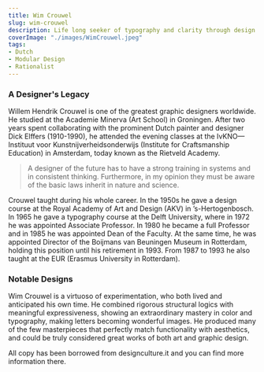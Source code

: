 ```yaml
---
title: Wim Crouwel
slug: wim-crouwel
description: Life long seeker of typography and clarity through design.
coverImage: "./images/WimCrouwel.jpeg"
tags:
- Dutch
- Modular Design
- Rationalist
---
```


### A Designer's Legacy

Willem Hendrik Crouwel is one of the greatest graphic designers worldwide. He studied at the Academie Minerva (Art School) in Groningen. After two years spent collaborating with the prominent Dutch painter and designer Dick Elffers (1910-1990), he attended the evening classes at the IvKNO—Instituut voor Kunstnijverheidsonderwijs (Institute for Craftsmanship Education) in Amsterdam, today known as the Rietveld Academy.

> A designer of the future has to have a strong training in systems and in consistent thinking. Furthermore, in my opinion they must be aware of the basic laws inherit in nature and science.

Crouwel taught during his whole career. In the 1950s he gave a design course at the Royal Academy of Art and Design (AKV) in ’s-Hertogenbosch. In 1965 he gave a typography course at the Delft University, where in 1972 he was appointed Associate Professor. In 1980 he became a full Professor and in 1985 he was appointed Dean of the Faculty. At the same time, he was appointed Director of the Boijmans van Beuningen Museum in Rotterdam, holding this position until his retirement in 1993. From 1987 to 1993 he also taught at the EUR (Erasmus University in Rotterdam).

### Notable Designs

Wim Crouwel is a virtuoso of experimentation, who both lived and anticipated his own time. He combined rigorous structural logics with meaningful expressiveness, showing an extraordinary mastery in color and typography, making letters becoming wonderful images. He produced many of the few masterpieces that perfectly match functionality with aesthetics, and could be truly considered great works of both art and graphic design.

All copy has been borrowed from designculture.it and you can find more information there.